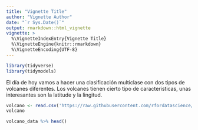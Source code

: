 ---
title: "Vignette Title"
author: "Vignette Author"
date: "`r Sys.Date()`"
output: rmarkdown::html_vignette
vignette: >
  %\VignetteIndexEntry{Vignette Title}
  %\VignetteEngine{knitr::rmarkdown}
  %\VignetteEncoding{UTF-8}
---

```{r}
library(tidyverse)
library(tidymodels)

```

El día de hoy vamos a hacer una clasificación multiclase con dos tipos de volcanes diferentes. Los volcanes tienen cierto tipo de caracteristicas, unas interesantes son la latitude y la lingitud.

```{r}
volcano <- read.csv('https://raw.githubusercontent.com/rfordatascience/tidytuesday/master/data/2020/2020-05-12/volcano.csv')
volcano
```

```{r}
volcano_data %>% head()
```

```{r}

```
